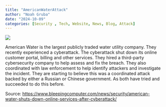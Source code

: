 ```yaml
---
title: "AmericanWaterAttack"
author: "Noah Gruba"
date: "2024-10-09"
categories: [Security , Tech, Website, News, Blog, Attack]
---
```


![](AmericanWater.qmd){fig-align="center"}

American Water is the largest publicly traded water utility company. They recently experienced a cyberattack. The cyberattack shut down its online customer portal, billing and other services. They hired a third-party cybersecurity company to help assess and fix the breach. They also coordinated with law enforcement to help identify attackers and investigate the incident. They are starting to believe this was a coordinated attack backed by either a Russian or Chinese government. As both have tried and succeeded to do this before.

Source: <https://www.bleepingcomputer.com/news/security/american-water-shuts-down-online-services-after-cyberattack/>
